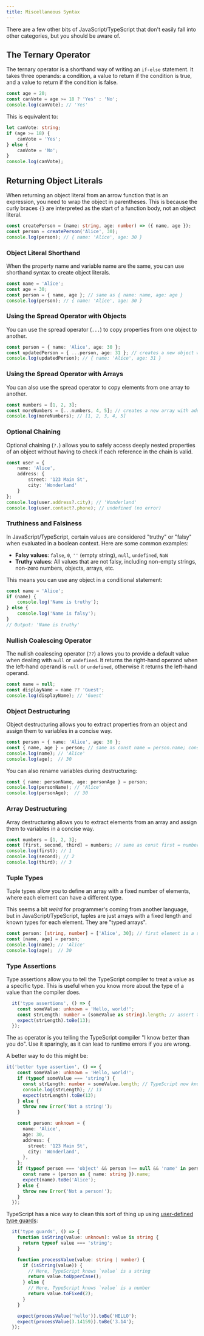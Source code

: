 ```yaml
---
title: Miscellaneous Syntax
---
```


There are a few other bits of JavaScript/TypeScript that don't easily fall into other categories, but you should be aware of.

## The Ternary Operator

The ternary operator is a shorthand way of writing an `if-else` statement. It takes three operands: a condition, a value to return if the condition is true, and a value to return if the condition is false.

```typescript
const age = 20;
const canVote = age >= 18 ? 'Yes' : 'No';
console.log(canVote); // 'Yes'
```
This is equivalent to:

```typescript
let canVote: string; 
if (age >= 18) {
    canVote = 'Yes';
} else {
    canVote = 'No';
}
console.log(canVote);
```       

## Returning Object Literals 

When returning an object literal from an arrow function that is an expression, you need to wrap the object in parentheses. This is because the curly braces `{}` are interpreted as the start of a function body, not an object literal.

```typescript
const createPerson = (name: string, age: number) => ({ name, age });
const person = createPerson('Alice', 30);
console.log(person); // { name: 'Alice', age: 30 }
```

### Object Literal Shorthand 

When the property name and variable name are the same, you can use shorthand syntax to create object literals.

```typescript
const name = 'Alice';
const age = 30;
const person = { name, age }; // same as { name: name, age: age }
console.log(person); // { name: 'Alice', age: 30 }
```
### Using the Spread Operator with Objects

You can use the spread operator (`...`) to copy properties from one object to another.

```typescript
const person = { name: 'Alice', age: 30 };
const updatedPerson = { ...person, age: 31 }; // creates a new object with updated age
console.log(updatedPerson); // { name: 'Alice', age: 31 }
```

### Using the Spread Operator with Arrays

You can also use the spread operator to copy elements from one array to another.

```typescript
const numbers = [1, 2, 3];
const moreNumbers = [...numbers, 4, 5]; // creates a new array with additional elements
console.log(moreNumbers); // [1, 2, 3, 4, 5]
```
### Optional Chaining
Optional chaining (`?.`) allows you to safely access deeply nested properties of an object without having to check if each reference in the chain is valid.

```typescript
const user = {
    name: 'Alice',
    address: {
        street: '123 Main St',
        city: 'Wonderland'
    }
};      
console.log(user.address?.city); // 'Wonderland'
console.log(user.contact?.phone); // undefined (no error)
```

### Truthiness and Falsiness

In JavaScript/TypeScript, certain values are considered "truthy" or "falsy" when evaluated in a boolean context. Here are some common examples:
- **Falsy values**: `false`, `0`, `''` (empty string), `null`, `undefined`, `NaN`
- **Truthy values**: All values that are not falsy, including non-empty strings, non-zero numbers, objects, arrays, etc.

This means you can use any object in a conditional statement:

```typescript
const name = 'Alice';
if (name) {
    console.log('Name is truthy');
} else {
    console.log('Name is falsy');
}
// Output: 'Name is truthy'
```
### Nullish Coalescing Operator
The nullish coalescing operator (`??`) allows you to provide a default value when dealing with `null` or `undefined`. It returns the right-hand operand when the left-hand operand is `null` or `undefined`, otherwise it returns the left-hand operand.

```typescript
const name = null;
const displayName = name ?? 'Guest';
console.log(displayName); // 'Guest'
```

### Object Destructuring

Object destructuring allows you to extract properties from an object and assign them to variables in a concise way.

```typescript
const person = { name: 'Alice', age: 30 };
const { name, age } = person; // same as const name = person.name; const age = person.age;
console.log(name); // 'Alice'
console.log(age);  // 30
```

You can also rename variables during destructuring:

```typescript
const { name: personName, age: personAge } = person;
console.log(personName); // 'Alice'
console.log(personAge);  // 30
```

### Array Destructuring

Array destructuring allows you to extract elements from an array and assign them to variables in a concise way.

```typescript
const numbers = [1, 2, 3];
const [first, second, third] = numbers; // same as const first = numbers[0]; const second = numbers[1]; const third = numbers[2];
console.log(first); // 1
console.log(second); // 2
console.log(third); // 3
```

### Tuple Types

Tuple types allow you to define an array with a fixed number of elements, where each element can have a different type.

This seems a bit *weird* for programmer's coming from another language, but in JavaScript/TypeScript, tuples are just arrays with a fixed length and known types for each element. They are "typed arrays". 

```typescript
const person: [string, number] = ['Alice', 30]; // first element is a string, second is a number
const [name, age] = person;
console.log(name); // 'Alice'
console.log(age);  // 30
```
### Type Assertions

Type assertions allow you to tell the TypeScript compiler to treat a value as a specific type. This is useful when you know more about the type of a value than the compiler does.

```typescript
  it('type assertions', () => {
    const someValue: unknown = 'Hello, world!';
    const strLength: number = (someValue as string).length; // assert that someValue is a string
    expect(strLength).toBe(13);
  });
```

The `as` operator is you telling the TypeScript compiler "I know better than you do". Use it sparingly, as it can lead to runtime errors if you are wrong.

A better way to do this might be:

```typescript
it('better type assertion', () => {
    const someValue: unknown = 'Hello, world!';
    if (typeof someValue === 'string') {
      const strLength: number = someValue.length; // TypeScript now knows it's a string
      console.log(strLength); // 13
      expect(strLength).toBe(13);
    } else {
      throw new Error('Not a string!');
    }

    const person: unknown = {
      name: 'Alice',
      age: 30,
      address: {
        street: '123 Main St',
        city: 'Wonderland',
      },
    };
    if (typeof person === 'object' && person !== null && 'name' in person) {
      const name = (person as { name: string }).name;
      expect(name).toBe('Alice');
    } else {
      throw new Error('Not a person!');
    }
  });
  ```

TypeScript has a nice way to clean this sort of thing up using [user-defined type guards](https://www.typescriptlang.org/docs/handbook/2/narrowing.html#using-type-predicates):

```typescript ins="value is string"
  it('type guards', () => {
    function isString(value: unknown): value is string {
      return typeof value === 'string';
    }

    function processValue(value: string | number) {
      if (isString(value)) {
        // Here, TypeScript knows `value` is a string
        return value.toUpperCase();
      } else {
        // Here, TypeScript knows `value` is a number
        return value.toFixed(2);
      }
    }

    expect(processValue('hello')).toBe('HELLO');
    expect(processValue(3.14159)).toBe('3.14');
  });
```

